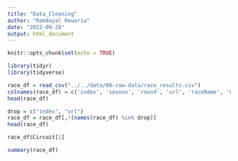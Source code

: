 ```yaml
---
title: "Data_Cleaning"
author: "Ramdayal Rewaria"
date: "2022-09-28"
output: html_document
---
```


```r
knitr::opts_chunk$set(echo = TRUE)
```

```r
library(tidyr)
library(tidyverse)
```

```r
race_df = read_csv("../../data/00-raw-data/race_results.csv")
colnames(race_df) = c('index', 'season', 'round', 'url', 'raceName', 'Circuit', 'date', 'Results', 'time')
head(race_df)
```

```r
drop = c("index", "url")
race_df = race_df[,!(names(race_df) %in% drop)]
head(race_df)
```

```r
race_df$Circuit[1]
```

```r
summary(race_df)
```

```r

```

```r
```

```r
```

```r
```

```r
```

```r
```

```r
```

```r
```

```r
```

```r
```

```r
```

```r
```

```r
```

```r
```

```r
```

```r
```

```r
```

```r
```

```r
```

```r
```

```r
```

```r
```

```r
```

```r
```

```r
```

```r
```
